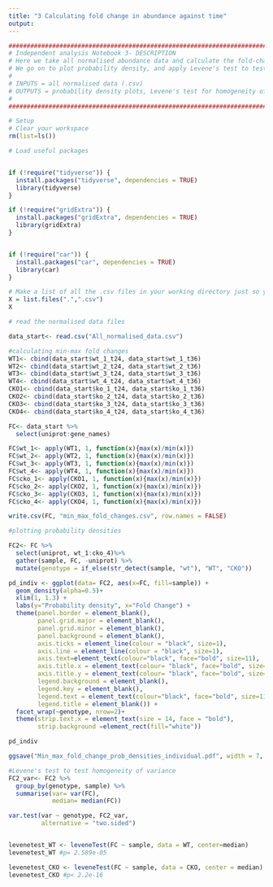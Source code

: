 ```yaml
---
title: "3 Calculating fold change in abundance against time"
output:
---
```


```r
#######################################################################################################################################
# Independent analysis Notebook 3- DESCRIPTION
# Here we take all normalised abundance data and calculate the fold-change between maximum and minimum values, for each individual sample.
# We go on to plot probability density, and apply Levene's test to test for homogeneity of variance between samples. 
#
# INPUTS = all normalised data (.csv)
# OUTPUTS = probability density plots, Levene's test for homogeneity of variance, min-max fold changes of each genotype against time
# 
#######################################################################################################################################
```

```r
# Setup
# Clear your workspace
rm(list=ls())

# Load useful packages


if (!require("tidyverse")) {
  install.packages("tidyverse", dependencies = TRUE)
  library(tidyverse)
} 

if (!require("gridExtra")) {
  install.packages("gridExtra", dependencies = TRUE)
  library(gridExtra)
}


if (!require("car")) {
  install.packages("car", dependencies = TRUE)
  library(car)
}

# Make a list of all the .csv files in your working directory just so you can see what's going on
X = list.files(".",".csv")
X

# read the normalised data files

data_start<- read.csv("All_normalised_data.csv")


```

```r
#calculating min-max fold changes
WT1<- cbind(data_start$wt_1_t24, data_start$wt_1_t36)
WT2<- cbind(data_start$wt_2_t24, data_start$wt_2_t36)
WT3<- cbind(data_start$wt_3_t24, data_start$wt_3_t36)
WT4<- cbind(data_start$wt_4_t24, data_start$wt_4_t36)
CKO1<- cbind(data_start$ko_1_t24, data_start$ko_1_t36)
CKO2<- cbind(data_start$ko_2_t24, data_start$ko_2_t36)
CKO3<- cbind(data_start$ko_3_t24, data_start$ko_3_t36)
CKO4<- cbind(data_start$ko_4_t24, data_start$ko_4_t36)

FC<- data_start %>%
  select(uniprot:gene_names)

FC$wt_1<- apply(WT1, 1, function(x){max(x)/min(x)})
FC$wt_2<- apply(WT2, 1, function(x){max(x)/min(x)})
FC$wt_3<- apply(WT3, 1, function(x){max(x)/min(x)})
FC$wt_4<- apply(WT4, 1, function(x){max(x)/min(x)})
FC$cko_1<- apply(CKO1, 1, function(x){max(x)/min(x)})
FC$cko_2<- apply(CKO2, 1, function(x){max(x)/min(x)})
FC$cko_3<- apply(CKO3, 1, function(x){max(x)/min(x)})
FC$cko_4<- apply(CKO4, 1, function(x){max(x)/min(x)})

write.csv(FC, "min_max_fold_changes.csv", row.names = FALSE)
```

```r
#plotting probability densities

FC2<- FC %>%
  select(uniprot, wt_1:cko_4)%>%
  gather(sample, FC, -uniprot) %>%
  mutate(genotype = if_else(str_detect(sample, "wt"), "WT", "CKO"))

pd_indiv <- ggplot(data= FC2, aes(x=FC, fill=sample)) +
  geom_density(alpha=0.5)+
  xlim(1, 1.3) +
  labs(y="Probability density", x="Fold Change") +
  theme(panel.border = element_blank(),
        panel.grid.major = element_blank(),
        panel.grid.minor = element_blank(),
        panel.background = element_blank(),
        axis.ticks = element_line(colour = "black", size=1),
        axis.line = element_line(colour = "black", size=1),
        axis.text=element_text(colour="black", face="bold", size=11),
        axis.title.x = element_text(colour= "black", face="bold", size=12),
        axis.title.y = element_text(colour= "black", face="bold", size=12),
        legend.background = element_blank(),
        legend.key = element_blank(),
        legend.text = element_text(colour="black", face="bold", size=11),
        legend.title = element_blank()) +
  facet_wrap(~genotype, nrow=2)+
  theme(strip.text.x = element_text(size = 14, face = "bold"),
        strip.background =element_rect(fill="white"))

pd_indiv

ggsave("Min_max_fold_change_prob_densities_individual.pdf", width = 7, height =5)
```

```r
#Levene's test to test homogeneity of variance 
FC2_var<- FC2 %>%
  group_by(genotype, sample) %>%
  summarise(var= var(FC),
            median= median(FC))

var.test(var ~ genotype, FC2_var, 
         alternative = "two.sided")


levenetest_WT <- leveneTest(FC ~ sample, data = WT, center=median)
levenetest_WT #p= 2.589e-05

levenetest_CKO <- leveneTest(FC ~ sample, data = CKO, center = median)
levenetest_CKO #p< 2.2e-16


```

